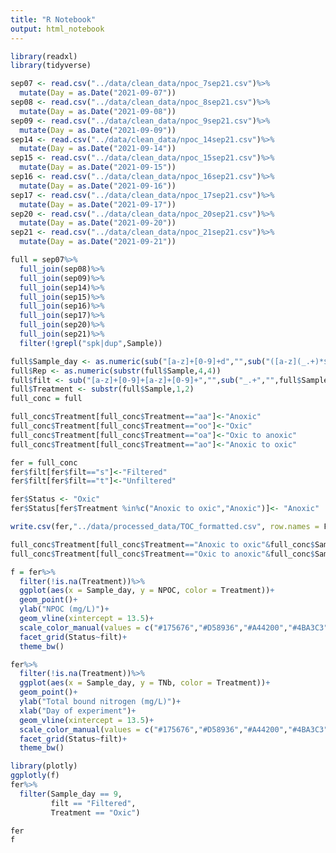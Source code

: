 ```yaml
---
title: "R Notebook"
output: html_notebook
---
```


```r
library(readxl)
library(tidyverse)

sep07 <- read.csv("../data/clean_data/npoc_7sep21.csv")%>%
  mutate(Day = as.Date("2021-09-07"))
sep08 <- read.csv("../data/clean_data/npoc_8sep21.csv")%>%
  mutate(Day = as.Date("2021-09-08"))
sep09 <- read.csv("../data/clean_data/npoc_9sep21.csv")%>%
  mutate(Day = as.Date("2021-09-09"))
sep14 <- read.csv("../data/clean_data/npoc_14sep21.csv")%>%
  mutate(Day = as.Date("2021-09-14"))
sep15 <- read.csv("../data/clean_data/npoc_15sep21.csv")%>%
  mutate(Day = as.Date("2021-09-15"))
sep16 <- read.csv("../data/clean_data/npoc_16sep21.csv")%>%
  mutate(Day = as.Date("2021-09-16"))
sep17 <- read.csv("../data/clean_data/npoc_17sep21.csv")%>%
  mutate(Day = as.Date("2021-09-17"))
sep20 <- read.csv("../data/clean_data/npoc_20sep21.csv")%>%
  mutate(Day = as.Date("2021-09-20"))
sep21 <- read.csv("../data/clean_data/npoc_21sep21.csv")%>%
  mutate(Day = as.Date("2021-09-21"))

full = sep07%>%
  full_join(sep08)%>%
  full_join(sep09)%>%
  full_join(sep14)%>%
  full_join(sep15)%>%
  full_join(sep16)%>%
  full_join(sep17)%>%
  full_join(sep20)%>%
  full_join(sep21)%>%
  filter(!grepl("spk|dup",Sample))

full$Sample_day <- as.numeric(sub("[a-z]+[0-9]+d","",sub("([a-z](_.+)*$)","",full$Sample)))
full$Rep <- as.numeric(substr(full$Sample,4,4))
full$filt <- sub("[a-z]+[0-9]+[a-z]+[0-9]+","",sub("_.+","",full$Sample))
full$Treatment <- substr(full$Sample,1,2)
full_conc = full

full_conc$Treatment[full_conc$Treatment=="aa"]<-"Anoxic"
full_conc$Treatment[full_conc$Treatment=="oo"]<-"Oxic"
full_conc$Treatment[full_conc$Treatment=="oa"]<-"Oxic to anoxic"
full_conc$Treatment[full_conc$Treatment=="ao"]<-"Anoxic to oxic"

fer = full_conc
fer$filt[fer$filt=="s"]<-"Filtered"
fer$filt[fer$filt=="t"]<-"Unfiltered"

fer$Status <- "Oxic"
fer$Status[fer$Treatment %in%c("Anoxic to oxic","Anoxic")]<- "Anoxic"

write.csv(fer,"../data/processed_data/TOC_formatted.csv", row.names = F)

full_conc$Treatment[full_conc$Treatment=="Anoxic to oxic"&full_conc$Sample_day<=13]<-"Anoxic"
full_conc$Treatment[full_conc$Treatment=="Oxic to anoxic"&full_conc$Sample_day<=13]<-"Oxic"

f = fer%>%
  filter(!is.na(Treatment))%>%
  ggplot(aes(x = Sample_day, y = NPOC, color = Treatment))+
  geom_point()+
  ylab("NPOC (mg/L)")+
  geom_vline(xintercept = 13.5)+
  scale_color_manual(values = c("#175676","#D58936","#A44200","#4BA3C3")) +
  facet_grid(Status~filt)+
  theme_bw()

fer%>%
  filter(!is.na(Treatment))%>%
  ggplot(aes(x = Sample_day, y = TNb, color = Treatment))+
  geom_point()+
  ylab("Total bound nitrogen (mg/L)")+
  xlab("Day of experiment")+
  geom_vline(xintercept = 13.5)+
  scale_color_manual(values = c("#175676","#D58936","#A44200","#4BA3C3")) +
  facet_grid(Status~filt)+
  theme_bw()

library(plotly)
ggplotly(f)
fer%>%
  filter(Sample_day == 9,
         filt == "Filtered",
         Treatment == "Oxic")

fer
f
```


